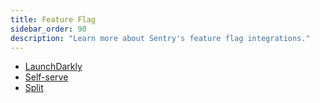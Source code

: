 ```yaml
---
title: Feature Flag
sidebar_order: 90
description: "Learn more about Sentry's feature flag integrations."
---
```


- [LaunchDarkly](/organization/integrations/feature-flag/launchdarkly/)
- [Self-serve](/organization/integrations/feature-flag/self-serve/)
- [Split](/organization/integrations/feature-flag/split/)
